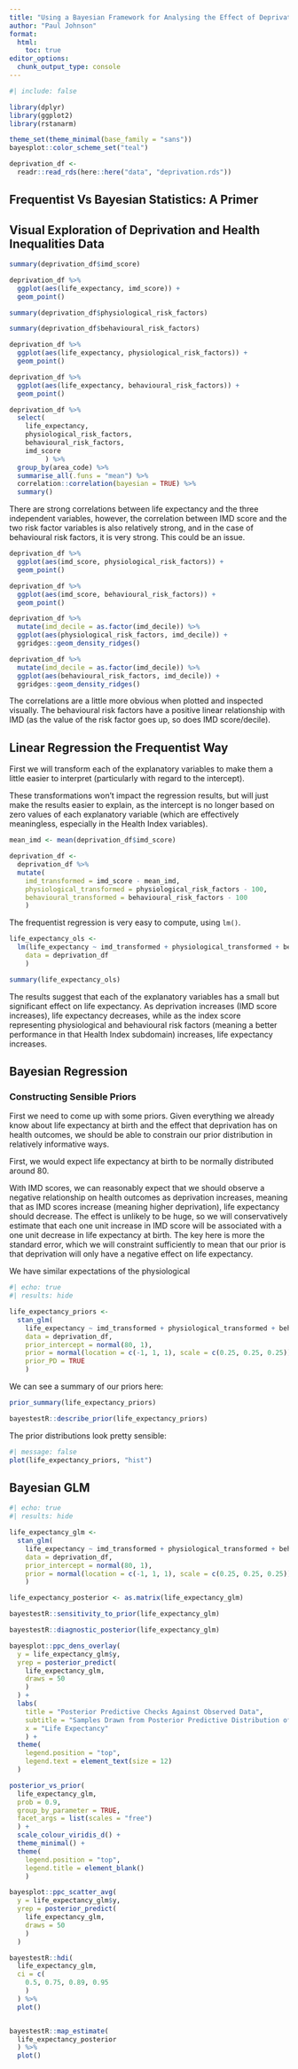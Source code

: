 ```yaml
---
title: "Using a Bayesian Framework for Analysing the Effect of Deprivation on Health Outcomes"
author: "Paul Johnson"
format: 
  html:
    toc: true
editor_options: 
  chunk_output_type: console
---
```

```r
#| include: false

library(dplyr)
library(ggplot2)
library(rstanarm)

theme_set(theme_minimal(base_family = "sans"))
bayesplot::color_scheme_set("teal")

deprivation_df <- 
  readr::read_rds(here::here("data", "deprivation.rds"))
```


## Frequentist Vs Bayesian Statistics: A Primer



## Visual Exploration of Deprivation and Health Inequalities Data


```r

summary(deprivation_df$imd_score)

deprivation_df %>%
  ggplot(aes(life_expectancy, imd_score)) +
  geom_point()

```

```r

summary(deprivation_df$physiological_risk_factors)

summary(deprivation_df$behavioural_risk_factors)

deprivation_df %>%
  ggplot(aes(life_expectancy, physiological_risk_factors)) +
  geom_point()

deprivation_df %>%
  ggplot(aes(life_expectancy, behavioural_risk_factors)) +
  geom_point()

```

```r

deprivation_df %>%
  select(
    life_expectancy,
    physiological_risk_factors,
    behavioural_risk_factors,
    imd_score
         ) %>%
  group_by(area_code) %>%
  summarise_all(.funs = "mean") %>%
  correlation::correlation(bayesian = TRUE) %>%
  summary()

```

There are strong correlations between life expectancy and the three independent variables, however, the correlation between IMD score and the two risk factor variables is also relatively strong, and in the case of behavioural risk factors, it is very strong. This could be an issue.

```r

deprivation_df %>%
  ggplot(aes(imd_score, physiological_risk_factors)) +
  geom_point()

deprivation_df %>%
  ggplot(aes(imd_score, behavioural_risk_factors)) +
  geom_point()

deprivation_df %>%
  mutate(imd_decile = as.factor(imd_decile)) %>%
  ggplot(aes(physiological_risk_factors, imd_decile)) +
  ggridges::geom_density_ridges()

deprivation_df %>%
  mutate(imd_decile = as.factor(imd_decile)) %>%
  ggplot(aes(behavioural_risk_factors, imd_decile)) +
  ggridges::geom_density_ridges()

```

The correlations are a little more obvious when plotted and inspected visually. The behavioural risk factors have a positive linear relationship with IMD (as the value of the risk factor goes up, so does IMD score/decile).

## Linear Regression the Frequentist Way

First we will transform each of the explanatory variables to make them a little easier to interpret (particularly with regard to the intercept).

These transformations won't impact the regression results, but will just make the results easier to explain, as the intercept is no longer based on zero values of each explanatory variable (which are effectively meaningless, especially in the Health Index variables).

```r

mean_imd <- mean(deprivation_df$imd_score)

deprivation_df <-
  deprivation_df %>%
  mutate(
    imd_transformed = imd_score - mean_imd,
    physiological_transformed = physiological_risk_factors - 100,
    behavioural_transformed = behavioural_risk_factors - 100
    )


```

The frequentist regression is very easy to compute, using `lm()`.

```r

life_expectancy_ols <-
  lm(life_expectancy ~ imd_transformed + physiological_transformed + behavioural_transformed,
    data = deprivation_df
    )

summary(life_expectancy_ols)

```

The results suggest that each of the explanatory variables has a small but significant effect on life expectancy. As deprivation increases (IMD score increases), life expectancy decreases, while as the index score representing physiological and behavioural risk factors (meaning a better performance in that Health Index subdomain) increases, life expectancy increases.

## Bayesian Regression

### Constructing Sensible Priors

First we need to come up with some priors. Given everything we already know about life expectancy at birth and the effect that deprivation has on health outcomes, we should be able to constrain our prior distribution in relatively informative ways. 

First, we would expect life expectancy at birth to be normally distributed around 80.

With IMD scores, we can reasonably expect that we should observe a negative relationship on health outcomes as deprivation increases, meaning that as IMD scores increase (meaning higher deprivation), life expectancy should decrease. The effect is unlikely to be huge, so we will conservatively estimate that each one unit increase in IMD score will be associated with a one unit decrease in life expectancy at birth. The key here is more the standard error, which we will constraint sufficiently to mean that our prior is that deprivation will only have a negative effect on life expectancy.

We have similar expectations of the physiological

```r
#| echo: true
#| results: hide

life_expectancy_priors <- 
  stan_glm(
    life_expectancy ~ imd_transformed + physiological_transformed + behavioural_transformed,
    data = deprivation_df,
    prior_intercept = normal(80, 1),
    prior = normal(location = c(-1, 1, 1), scale = c(0.25, 0.25, 0.25)),
    prior_PD = TRUE
    )
```

We can see a summary of our priors here:

```r
prior_summary(life_expectancy_priors)

bayestestR::describe_prior(life_expectancy_priors)
```

The prior distributions look pretty sensible:

```r
#| message: false
plot(life_expectancy_priors, "hist")

```

## Bayesian GLM

```r
#| echo: true
#| results: hide

life_expectancy_glm <- 
  stan_glm(
    life_expectancy ~ imd_transformed + physiological_transformed + behavioural_transformed,
    data = deprivation_df,
    prior_intercept = normal(80, 1),
    prior = normal(location = c(-1, 1, 1), scale = c(0.25, 0.25, 0.25))
    )

life_expectancy_posterior <- as.matrix(life_expectancy_glm)

```

```r

bayestestR::sensitivity_to_prior(life_expectancy_glm)

bayestestR::diagnostic_posterior(life_expectancy_glm)


```

```r

bayesplot::ppc_dens_overlay(
  y = life_expectancy_glm$y,
  yrep = posterior_predict(
    life_expectancy_glm,
    draws = 50
    )
  ) +
  labs(
    title = "Posterior Predictive Checks Against Observed Data",
    subtitle = "Samples Drawn from Posterior Predictive Distribution of Life Expectancy\nby IMD Score and Physiological & Behavioural Risk Factors",
    x = "Life Expectancy"
    ) +
  theme(
    legend.position = "top",
    legend.text = element_text(size = 12)
  )

posterior_vs_prior(
  life_expectancy_glm,
  prob = 0.9,
  group_by_parameter = TRUE,
  facet_args = list(scales = "free")
  ) +
  scale_colour_viridis_d() +
  theme_minimal() +
  theme(
    legend.position = "top",
    legend.title = element_blank()
    )

bayesplot::ppc_scatter_avg(
  y = life_expectancy_glm$y,
  yrep = posterior_predict(
    life_expectancy_glm,
    draws = 50
    )
  )


```

```r

bayestestR::hdi(
  life_expectancy_glm,
  ci = c(
    0.5, 0.75, 0.89, 0.95
    )
  ) %>%
  plot()


bayestestR::map_estimate(
  life_expectancy_posterior
  ) %>%
  plot()



```